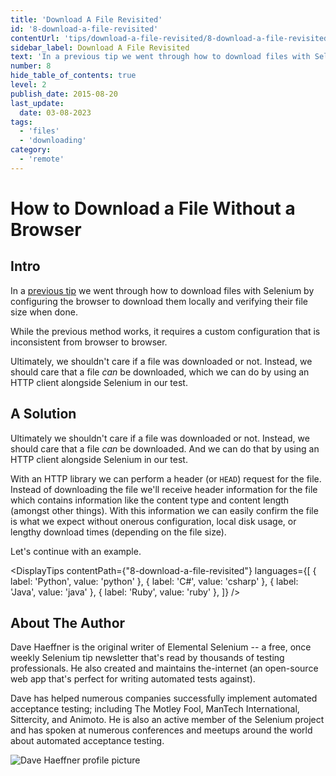 ```yaml
---
title: 'Download A File Revisited'
id: '8-download-a-file-revisited'
contentUrl: 'tips/download-a-file-revisited/8-download-a-file-revisited'
sidebar_label: Download A File Revisited
text: 'In a previous tip we went through how to download files with Selenium by configuring the browser to download them locally and verifying their file size when done. While the previous method works, it requires a custom configuration that is inconsistent from browser to browser.'
number: 8
hide_table_of_contents: true
level: 2
publish_date: 2015-08-20
last_update:
  date: 03-08-2023
tags:
  - 'files'
  - 'downloading'
category:
  - 'remote'
---
```


# How to Download a File Without a Browser

## Intro

In a [previous tip](/tips/2-download-a-file) we went through how to download files with Selenium by configuring the browser to download
them locally and verifying their file size when done.

While the previous method works, it requires a custom configuration that is inconsistent from browser to browser.

Ultimately, we shouldn't care if a file was downloaded or not. Instead, we should care that a file _can_ be downloaded,
which we can do by using an HTTP client alongside Selenium in our test.

## A Solution

Ultimately we shouldn't care if a file was downloaded or not. Instead, we should care that a file _can_ be downloaded.
And we can do that by using an HTTP client alongside Selenium in our test.

With an HTTP library we can perform a header (or `HEAD`) request for the file. Instead of downloading the file we'll
receive header information for the file which contains information like the content type and content length
(amongst other things). With this information we can easily confirm the file is what we expect without onerous
configuration, local disk usage, or lengthy download times (depending on the file size).

Let's continue with an example.



<DisplayTips contentPath={"8-download-a-file-revisited"} languages={[
    { label: 'Python', value: 'python' },
    { label: 'C#', value: 'csharp' },
    { label: 'Java', value: 'java' },
    { label: 'Ruby', value: 'ruby' },
]} />


## About The Author

Dave Haeffner is the original writer of Elemental Selenium -- a free, once weekly Selenium tip newsletter that's read
by thousands of testing professionals. He also created and maintains the-internet (an open-source web app that's
perfect for writing automated tests against).

Dave has helped numerous companies successfully implement automated acceptance testing; including The Motley Fool,
ManTech International, Sittercity, and Animoto. He is also an active member of the Selenium project and has spoken
at numerous conferences and meetups around the world about automated acceptance testing.

![Dave Haeffner profile picture](/img/authors/dave-haeffner.jpeg#author-img 'a title')

